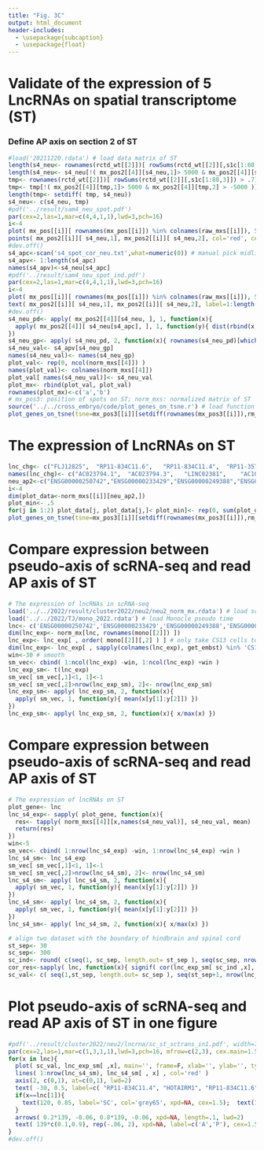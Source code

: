 ```yaml
---
title: "Fig. 3C"
output: html_document
header-includes:
  - \usepackage{subcaption}
  - \usepackage{float}
---
```

# Validate of the expression of 5 LncRNAs on spatial transcriptome (ST)

### Define AP axis on section 2 of ST
```r
#load('20211220.rdata') # load data matrix of ST
length(s4_neu<- rownames(rctd_wt[[2]])[ rowSums(rctd_wt[[2]][,s1c[1:88,3]]) > .8]) # select spots that are neural type
length(s4_neu<- s4_neu[!( mx_pos2[[4]][s4_neu,1]> 5000 & mx_pos2[[4]][s4_neu,2] > -5000 )]) # remove forebrain
tmp<- rownames(rctd_wt[[2]])[ rowSums(rctd_wt[[2]][,s1c[1:88,3]]) > .7] # add some spots by morphology
tmp<- tmp[!( mx_pos2[[4]][tmp,1]> 5000 & mx_pos2[[4]][tmp,2] > -5000 )]
length(tmp<- setdiff( tmp, s4_neu))
s4_neu<- c(s4_neu, tmp)
#pdf('../result/sam4_neu_spot.pdf')
par(cex=2,las=1,mar=c(4,4,1,1),lwd=3,pch=16)
i<-4
plot( mx_pos[[i]][ rownames(mx_pos[[i]]) %in% colnames(raw_mxs[[i]]), 5], -mx_pos[[i]][ rownames(mx_pos[[i]]) %in% colnames(raw_mxs[[i]]), 4],  main='section 2', frame=F, xlab='',ylab='', cex=.3)
points( mx_pos2[[i]][ s4_neu,1], mx_pos2[[i]][ s4_neu,2], col='red', cex=.3)
#dev.off()
s4_apc<-scan('s4_spot_cor_neu.txt',what=numeric(0)) # manual pick midline of neural spots
s4_apv<- 1:length(s4_apc)
names(s4_apv)<-s4_neu[s4_apc]
#pdf('../result/sam4_neu_spot_ind.pdf')
par(cex=2,las=1,mar=c(4,4,1,1),lwd=3,pch=16)
i<-4
plot( mx_pos[[i]][ rownames(mx_pos[[i]]) %in% colnames(raw_mxs[[i]]), 5], -mx_pos[[i]][ rownames(mx_pos[[i]]) %in% colnames(raw_mxs[[i]]), 4],  main='section 2', frame=F, xlab='',ylab='', cex=.3, col='white')
text( mx_pos2[[i]][ s4_neu,1], mx_pos2[[i]][ s4_neu,2], label=1:length(s4_neu), cex=.1, col=ifelse(1:length(s4_neu)%in% s4_apc, 'red', 'black') )
#dev.off()
s4_neu_pd<- apply( mx_pos2[[4]][s4_neu, ], 1, function(x){
  apply( mx_pos2[[4]][ s4_neu[s4_apc], ], 1, function(y){ dist(rbind(x,y)) })
})
s4_neu_gp<- apply( s4_neu_pd, 2, function(x){ rownames(s4_neu_pd)[which.min(x)] })
s4_neu_val<- s4_apv[s4_neu_gp]
names(s4_neu_val)<- names(s4_neu_gp)
plot_val<- rep(0, ncol(norm_mxs[[4]]) )
names(plot_val)<- colnames(norm_mxs[[4]])
plot_val[ names(s4_neu_val)]<- s4_neu_val
plot_mx<- rbind(plot_val, plot_val)
rownames(plot_mx)<-c('a','b')
# mx_pos3: position of spots on ST; norm_mxs: normalized matrix of ST
source('../../cross_embryo/code/plot_genes_on_tsne.r') # load function of gene heatmap
plot_genes_on_tsne(tsne=mx_pos3[[i]][setdiff(rownames(mx_pos3[[i]]),rm_spot[[4]]),], mx=plot_mx, genes='a', file_name=paste('neu_ap_axis_',sam_name[i],sep=''),path=paste('../result/',sep=''),plot_cex=.6,is_order=F ,is_pdf=F) # plot AP value on ST
```

# The expression of LncRNAs on ST
```r
lnc_chg<- c("FLJ12825",  "RP11-834C11.6",   "RP11-834C11.4",  "RP11-357H14.17", "HOTAIRM1")
names(lnc_chg)<- c("AC023794.1",  "AC023794.3",   "LINC02381",    "AC103702.2", "HOTAIRM1") # update names for 4 lncRNA
neu_ap2<-c("ENSG00000250742","ENSG00000233429","ENSG00000249388","ENSG00000248265","ENSG00000272763") # from pseudo-axis of scRNA-seq data
i<-4
dim(plot_data<-norm_mxs[[i]][neu_ap2,])
plot_min<- .5
for(j in 1:2) plot_data[j, plot_data[j,]< plot_min]<- rep(0, sum(plot_data[j,]< plot_min) )
plot_genes_on_tsne(tsne=mx_pos3[[i]][setdiff(rownames(mx_pos3[[i]]),rm_spot[[i]]),], mx=plot_data, genes=c('',neu_ap2), file_name=paste('neu_ap_',sam_name[i],'_b',sep=''),path=paste('../result/',sep=''),plot_cex=.6,is_order=F, title_lab= c('token',lnc_chg[ge2an[neu_ap2]]), data_max=c(99,8,6,4,2,1.5), data_min=.5, main_cex=2,is_pdf=F )
```

# Compare expression between pseudo-axis of scRNA-seq and read AP axis of ST
```r
# The expression of lncRNAs in scRNA-seq
load('../../2022/result/cluster2022/neu2/neu2_norm_mx.rdata') # load scRNA-seq data of neural prognitor
load('../../2022/TJ/mono_2022.rdata') # load Monocle pseudo time
lnc<- c('ENSG00000250742','ENSG00000233429','ENSG00000249388','ENSG00000248265','ENSG00000272763')
dim(lnc_exp<- norm_mx[lnc, rownames(mono[[2]]) ])
lnc_exp<- lnc_exp[ , order( mono[[2]][,2] ) ] # only take CS13 cells to be consistent with ST stage
dim(lnc_exp<- lnc_exp[ , sapply(colnames(lnc_exp), get_embst) %in% 'CS13' ]) # lncRNAs expression along pseudo-axis
win<-30 # smooth
sm_vec<- cbind( 1:ncol(lnc_exp) -win, 1:ncol(lnc_exp) +win )
lnc_exp_sm<- t(lnc_exp)
sm_vec[ sm_vec[,1]<1, 1]<-1
sm_vec[ sm_vec[,2]>nrow(lnc_exp_sm), 2]<- nrow(lnc_exp_sm)
lnc_exp_sm<- apply( lnc_exp_sm, 2, function(x){
  apply( sm_vec, 1, function(y){ mean(x[y[1]:y[2]]) })
})
lnc_exp_sm<- apply( lnc_exp_sm, 2, function(x){ x/max(x) })
```

# Compare expression between pseudo-axis of scRNA-seq and read AP axis of ST
```r
# The expression of lncRNAs on ST
plot_gene<- lnc
lnc_s4_exp<- sapply( plot_gene, function(x){
  res<- tapply( norm_mxs[[4]][x,names(s4_neu_val)], s4_neu_val, mean)
  return(res)  
})
win<-5
sm_vec<- cbind( 1:nrow(lnc_s4_exp) -win, 1:nrow(lnc_s4_exp) +win )
lnc_s4_sm<- lnc_s4_exp
sm_vec[ sm_vec[,1]<1, 1]<-1
sm_vec[ sm_vec[,2]>nrow(lnc_s4_sm), 2]<- nrow(lnc_s4_sm)
lnc_s4_sm<- apply( lnc_s4_sm, 2, function(x){
  apply( sm_vec, 1, function(y){ mean(x[y[1]:y[2]]) })
})
lnc_s4_sm<- apply( lnc_s4_sm, 2, function(x){
  apply( sm_vec, 1, function(y){ mean(x[y[1]:y[2]]) })
})
lnc_s4_sm<- apply( lnc_s4_sm, 2, function(x){ x/max(x) })

# align two dataset with the boundary of hindbrain and spinal cord
st_sep<- 30
sc_sep<- 300
sc_ind<- round( c(seq(1, sc_sep, length.out= st_sep ), seq(sc_sep, nrow(lnc_exp_sm), length.out= nrow(lnc_s4_exp)-st_sep+1 )[-1] )  )
cor_res<-sapply( lnc, function(x){ signif( cor(lnc_exp_sm[ sc_ind ,x], lnc_s4_sm[ , x], method='pearson'), digit=2 ) }) # correlation
sc_val<- c( seq(1,st_sep, length.out= sc_sep ), seq(st_sep+1, nrow(lnc_s4_exp), length.out=nrow(lnc_exp_sm)-sc_sep+1)[-1] )# transform axis of SC to axis of ST
```

# Plot pseudo-axis of scRNA-seq and read AP axis of ST in one figure
```r
#pdf('../result/cluster2022/neu2/lncrna/sc_st_sctrans_in1.pdf', width=7,height=1.5)
par(cex=2,las=1,mar=c(1,3,1,1),lwd=3,pch=16, mfrow=c(2,3), cex.main=1.5)
for(x in lnc){
  plot( sc_val, lnc_exp_sm[ ,x], main='', frame=F, xlab='', ylab='', type='l', col='grey', xaxt='n', yaxt='n' )
  lines( 1:nrow(lnc_s4_sm), lnc_s4_sm[ , x] , col='red' )
  axis(2, c(0,1), at=c(0,1), lwd=2)
  text( -30, 0.5, label=c( "RP11-834C11.4", "HOTAIRM1", "RP11-834C11.6",  "FLJ12825",   "RP11-357H14.17")[lnc %in% x], xpd=NA, srt=90, cex=1.5)
  if(x==lnc[1]){
    text(120, 0.85, label='SC', col='grey65', xpd=NA, cex=1.5);  text(120, 0.35, label='ST', col='red', cex=1.5); 
  }
  arrows( 0.2*139, -0.06, 0.8*139, -0.06, xpd=NA, length=.1, lwd=2)
  text( 139*c(0.1,0.9), rep(-.06, 2), xpd=NA, label=c('A','P'), cex=1.5)
}
#dev.off()
```
